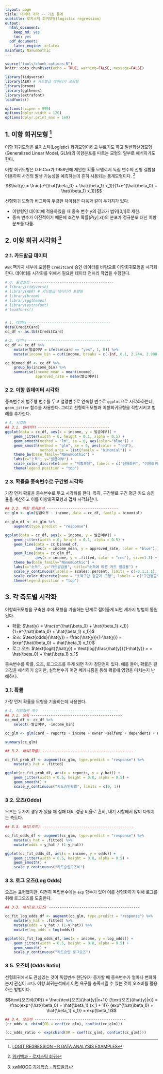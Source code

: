 ```yaml
---
layout: page
title: 데이터 과학 -- 기초 통계
subtitle: 로지스틱 회귀모형(logistic regression)
output:
  html_document: 
    keep_md: yes
    toc: yes
  pdf_document:
    latex_engine: xelatex
mainfont: NanumGothic
---
```


``` r
source("tools/chunk-options.R")
knitr::opts_chunk$set(echo = TRUE, warning=FALSE, message=FALSE)

library(tidyverse)
library(AER) # 카드발급 데이터가 포함됨
library(broom)
library(ggthemes)
library(extrafont)
loadfonts()

options(scipen = 999)
options(dplyr.width = 120)
options(dplyr.print_max = 1e9)
```


## 1. 이항 회귀모형 [^logistic-regression] {#logistic-regression}

[^logistic-regression]: [LOGIT REGRESSION - R DATA ANALYSIS EXAMPLES](https://stats.idre.ucla.edu/r/dae/logit-regression/)

이항 회귀모형은 로지스틱(Logistic) 회귀모형이라고 부르기도 하고 일반화선형모형(Generalized Linear Model, GLM)의 
이항분포를 따르는 모형의 일부로 해석하기도 한다.

이항 회귀모형은 D.R.Cox가 1958년에 제안한 확률 모델로서 독립 변수의 선형 결합을 이용하여 
사건의 발생 가능성을 예측하는데 흔히 사용되는 통계모형이다. [^wiki-logistic]

[^wiki-logistic]: [위키백과 - 로지스틱 회귀](https://ko.wikipedia.org/wiki/%EB%A1%9C%EC%A7%80%EC%8A%A4%ED%8B%B1_%ED%9A%8C%EA%B7%80)

$$\hat{y} = \frac{e^{\hat{\beta_0} + \hat{\beta_1} x_1}}{1+e^{\hat{\beta_0} + \hat{\beta_1} x_1}}$$

선형회귀 모형과 비교하여 뚜렷한 차이점은 다음과 같이 두가지가 있다.

- 이항형인 데이터에 적용하였을 때 종속 변수 y의 결과가 범위[0,1]로 제한.
- 종속 변수가 이진적이기 때문에 조건부 확률($P(y│x)$)의 분포가 정규분포 대신 이항 분포를 따름.


## 2. 이항 회귀 시각화 [^xwMOOC-ml-logistic] {#viz-logistic-regression}

[^xwMOOC-ml-logistic]: [xwMOOC 기계학습 - 카드발급](http://statkclee.github.io/ml/ml-credit-greene.html)

### 2.1. 카드발급 데이터 {#creditcard-data}

`AER` 팩키지 내부에 포함된 `CreditCard` 승인 데이터를 바탕으로 이항회귀모형을 시각화한다.
데이터를 시각화를 위해서 필요한 데이터 전처리 작업을 수행한다.

``` r
# 0. 환경설정 --------------------------------------
# library(tidyverse)
# library(AER) # 카드발급 데이터가 포함됨
# library(broom)
# library(ggthemes)
# library(extrafont)
# loadfonts()


# 1. 데이터 --------------------------------------
data(CreditCard)
cc_df <- as.tbl(CreditCard)

# 2. 데이터 --------------------------------------
cc_df <- cc_df %>% 
    mutate(발급여부 = ifelse(card == "yes", 1, 0)) %>% 
    mutate(income_bin = cut(income, breaks = c(-Inf, 0.1, 2.244, 2.900, 4.000, 0.6, 0.8, 10, Inf)))

cc_binned_df <- cc_df %>% 
    group_by(income_bin) %>% 
    summarise(income_mean = mean(income),
              approved_rate = mean(발급여부))
```

### 2.2. 이항 원데이터 시각화 {#rawdata-logistic}

종속변수에 범주형 변수를 두고 설명변수로 연속형 변수로 `ggplot`으로 시각화하는데,
`geom_jitter` 함수를 사용한다. 그리고 선형회귀모형과 이항회귀모형을 적합시키고 
범례를 추가한다.

``` r
# 3. 시각화 --------------------------------------
## 3.1. 원데이터 ---------------------------------
ggplot(data = cc_df, aes(x = income, y = 발급여부)) +
    geom_jitter(width = 0, height = 0.1, alpha = 0.5) +
    geom_smooth(method = "lm", se = 0, aes(color="blue")) +
    geom_smooth(method = "glm", se = 0, aes(color = "red"),
                method.args = list(family = "binomial")) +
    theme_bw(base_family="NanumGothic") +
    labs(x="소득", y="발급여부") +
    scale_color_discrete(name = "적합모형", labels = c("선형회귀", "이항회귀")) +
    theme(legend.position = "top")
```

### 2.3. 확률을 종속변수로 구간별 시각화 {#logistic-viz-binned-probability}

가장 먼저 확률을 종속변수로 두고 시각화를 한다.
특히, 구간별로 구간 평균 카드 승인율을 계산하고 이를 이항회귀모형과 겹쳐 시각화한다.

``` r

## 3.2. 이항 회귀분석 ---------------------------------
cc_glm <- glm(발급여부 ~ income, data = cc_df, family = binomial)

cc_glm_df <- cc_glm %>%
    augment(type.predict = "response")

ggplot(data = cc_df, aes(x = income, y = 발급여부)) + 
    geom_jitter(width = 0, height = 0.1, alpha = 0.5) +
    geom_line(data = cc_binned_df, 
              aes(x = income_mean, y = approved_rate, color = "blue"), size=1.0) +
    geom_line(data = cc_glm_df, 
              aes(x = income, y = .fitted, color = "red"), size=1.3) +
    theme_bw(base_family="NanumGothic") +
    labs(x="소득", y="카드발급율", title="소득에 따른 카드 발급율") +
    scale_y_continuous(labels = scales::percent, limits = c(-0.1,1.1), breaks = c(0, 0.2, 0.4,0.6,0.8,1.0)) +
    scale_color_discrete(name = "소득구간 평균과 모형", labels = c("구간평균", "이항모형")) +
    theme(legend.position = "top")
```

## 3. 각 측도별 시각화 {#logistic-viz-classification}

이항회귀모형을 구축한 후에 모형을 기술하는 단계로 접어들게 되면 세가지 방법이 동원된다.

- 확률: $\hat{y} = \frac{e^{\hat{\beta_0} + \hat{\beta_1} x_1}}{1+e^{\hat{\beta_0} + \hat{\beta_1} x_1}}$
- 오즈: $\text{odds}(\hat{y}) = \frac{\hat{y}}{1-\hat{y}} =  {exp^{\hat{\beta_0} + \hat{\beta_1} x_1}}$
- 로그 오즈: $\text{logit}(\hat{y}) = \text{log}\frac{\hat{y}}{1-\hat{y}} =  =  \hat{\beta_0} + \hat{\beta_1} x_1$

종속변수를 확률, 오즈, 로그오즈를 두게 되면 각자 장단점이 있다. 예를 들어, 확률은 결과값을 해석하기 쉽지만, 설명변수가 어떤 메커니즘을 통해 확률에 영향을 미치는지 난해하다. 

### 3.1. 확률 {#logistic-viz-classification-prob}

가장 먼저 확률을 모형을 기술하는데 사용한다.

``` r
# 3. 이항회귀 계수  -----------------------------------
## 3.1. 모형 ------------------------------------------
cc_mod_df <- cc_df %>% 
    select(-발급여부, -income_bin)

cc_glm <- glm(card ~ reports + income + owner +selfemp + dependents + majorcards, data = cc_mod_df, family = "binomial", maxit = 1000)

summary(cc_glm)

## 3.2. 해석(확률) ------------------------------------------

cc_fit_prob_df <- augment(cc_glm, type.predict = "response") %>% 
    mutate(y_hat = .fitted)

ggplot(cc_fit_prob_df, aes(x = reports, y = y_hat)) +
    geom_jitter(width = 0.5, height = 0.0, alpha = 0.5) + 
    geom_smooth() +
    scale_y_continuous("카드승인확률", limits = c(0, 1))
```

### 3.2. 오즈(Odds) {#logistic-viz-classification-odds}

오즈는 두가지 경우가 있을 때 실패 대비 성공 비율로 흔히, 내기 시합에서 많이 다뤄지는 측도다.

``` r
## 3.3. 해석(오즈) ------------------------------------------

cc_fit_odds_df <- augment(cc_glm, type.predict = "response") %>% 
    mutate(y_hat = .fitted) %>% 
    mutate(odds = y_hat / (1-y_hat))

ggplot(cc_fit_odds_df, aes(x = income, y = odds)) +
    geom_jitter(width = 0.5, height = 0.0, alpha = 0.5) + 
    geom_smooth() +
    scale_y_continuous("카드승인오즈비")
```

### 3.3. 로그 오즈(Log Odds) {#logistic-viz-classification-log-odds}

오즈는 표현했지만, 여전히 독립변수에는 `exp` 함수가 있어 이를 선형화하기 위해 
로그를 취해 로그오즈를 도출한다.

``` r
## 3.3. 해석(로그오즈) ------------------------------------------

cc_fit_log_odds_df <- augment(cc_glm, type.predict = "response") %>% 
    mutate(y_hat = .fitted) %>% 
    mutate(odds = y_hat / (1-y_hat)) %>% 
    mutate(log_odds = log(odds))

ggplot(cc_fit_log_odds_df, aes(x = income, y = log_odds)) +
    geom_jitter(width = 0.5, height = 0.0, alpha = 0.5) + 
    geom_smooth() +
    scale_y_continuous("카드승인 로그오즈")
```

### 3.5. 오즈비 (Odds Ratio) {#logistic-viz-classification-odds-ratio}

선형회귀에서도 관심있는 것이 독립변수 한단위가 증가할 때 종속변수가 얼마나 변화하는지 관심이 크다.
이항 회귀분석에서 이런 욕구를 충족시킬 수 있는 것이 오즈비를 활용하는 방법이다.

$$\text{오즈비(OR)} = \frac{\text{오즈}(\hat{y}|x+1)}
{\text{오즈}(\hat{y}|x)} = \frac{exp^{\hat{\beta_0} + \hat{\beta_1} (x_1 + 1)}}
{exp^{\hat{\beta_0} + \hat{\beta_1} x_1}} = exp(\beta_1)$$

``` r
## 3.4. 오즈비 ------------------------------------------
(cc_odds <- cbind(OR = coef(cc_glm), confint(cc_glm)))

(cc_odds_ratio <- exp(cbind(OR = coef(cc_glm), confint(cc_glm))))
```
